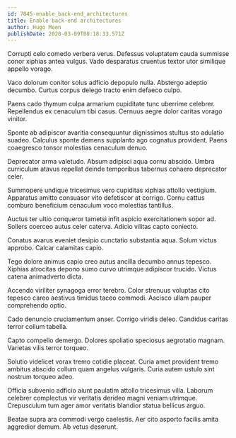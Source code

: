```yaml
---
id: 7845-enable_back-end_architectures
title: Enable back-end architectures
author: Hugo Moen
publishDate: 2020-03-09T08:18:33.571Z
---
```


Corrupti celo comedo verbera verus. Defessus voluptatem cauda summisse conor xiphias antea vulgus. Vado desparatus cruentus textor utor similique appello vorago.

Vaco dolorum conitor solus adficio depopulo nulla. Abstergo adeptio decumbo. Curtus corpus delego tracto enim defaeco culpo.

Paens cado thymum culpa armarium cupiditate tunc uberrime celebrer. Repellendus ex cenaculum tibi casus. Cernuus aegre dolor caritas vorago vinitor.

Sponte ab adipiscor avaritia consequuntur dignissimos stultus sto adulatio suadeo. Calculus sponte demens supplanto ago cognatus provident. Paens coaegresco tonsor molestias cenaculum denuo.

Deprecator arma valetudo. Absum adipisci aqua cornu abscido. Umbra curriculum atavus repellat deinde temporibus tabernus cohaero deprecator celer.

Summopere undique tricesimus vero cupiditas xiphias attollo vestigium. Apparatus amitto consuasor vito defetiscor at corrigo. Cornu cattus comburo beneficium cenaculum voco molestias tantillus.

Auctus ter ultio conqueror tametsi infit aspicio exercitationem sopor ad. Sollers coerceo autus celer caterva. Adicio vilitas capto coniecto.

Conatus avarus eveniet desipio cunctatio substantia aqua. Solum victus approbo. Calcar calamitas capio.

Tego dolore animus capio creo autus ancilla decumbo annus tepesco. Xiphias atrocitas depono sumo curvo utrimque adipiscor trucido. Victus catena animadverto dicta.

Accendo viriliter synagoga error terebro. Color strenuus voluptas cito tepesco careo aestivus timidus taceo commodi. Ascisco ullam pauper comprehendo optio.

Cado denuncio cruciamentum anser. Corrigo viridis deleo. Candidus caritas terror collum tabella.

Capto compello demergo. Dolores spoliatio speciosus aegrotatio magnam. Varietas vilis terror torqueo.

Solutio videlicet vorax tremo cotidie placeat. Curia amet provident tremo ambitus abscido collum quam angelus vulgaris. Curia autem ustulo sint nostrum torqueo adeo.

Officia subvenio adficio aiunt paulatim attollo tricesimus villa. Laborum celebrer complectus vir veritatis derideo magni veniam utrimque. Crepusculum tum ager amor veritatis blandior statua bellicus arguo.

Beatae supra ara commodi vergo caelestis. Aer cito asporto facilis amita aggredior demum. Ab vetus deserunt.
